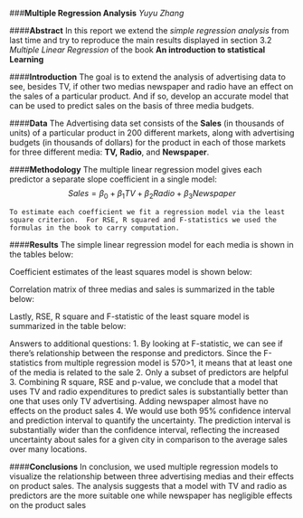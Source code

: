###**Multiple Regression Analysis** 
  _Yuyu Zhang_

####**Abstract**
In this report we extend the _simple regression analysis_ from last time and try to reproduce the main results displayed in section 3.2 _Multiple Linear Regression_ of the book  **An introduction to statistical Learning **

####**Introduction**
The goal is to extend the analysis of advertising data to see, besides TV, if other two medias newspaper and radio have an effect on the sales of a particular product. And if so, develop an accurate model that can be used to predict sales on the basis of three media budgets. 

####**Data**
The Advertising data set consists of the **Sales** (in thousands of units) of a particular product in 200 different
markets, along with advertising budgets (in thousands of dollars) for the product in each of those markets for
three different media: **TV,** **Radio**, and **Newspaper**.

####**Methodology**
The multiple linear regression model gives each predictor a separate slope coefficient in a single model:
       $$Sales=\beta_0+\beta_1TV+\beta_2Radio+\beta_3Newspaper$$
       
    To estimate each coefficient we fit a regression model via the least square criterion.  For RSE, R squared and F-statistics we used the formulas in the book to carry computation.
  
####**Results**
The simple linear regression model for each media is shown in the tables below:




Coefficient estimates of the least squares model is shown below:



Correlation matrix of three medias and sales is summarized in the table below:


Lastly, RSE, R square and F-statistic of the least square model is summarized in the table below:


Answers to additional questions:
1. By looking at F-statistic, we can see if there's relationship between the response and predictors. Since the F-statistics from multiple regression model is 570>1, it means that at least one of the media is related to the sale
2. Only a subset of predictors are helpful
3. Combining R square, RSE and p-value, we conclude that a model that uses TV and radio expenditures to
predict sales is substantially better than one that uses only TV advertising. Adding newspaper almost have no effects on the product sales
4. We would use both 95% confidence interval and prediction interval to quantify the uncertainty.  The prediction
interval is substantially wider than the confidence interval, reflecting the increased uncertainty about sales for a given city in comparison to the average sales over many locations.

####**Conclusions**
In conclusion,  we used multiple regression models to visualize the relationship between  three advertising medias and their effects on product sales. The analysis suggests that a model with TV and radio as predictors are the more suitable one while newspaper has negligible effects on the product sales
  

